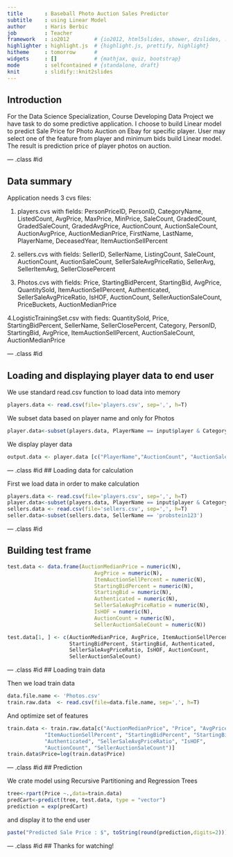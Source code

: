 ```yaml
---
title       : Baseball Photo Auction Sales Predictor
subtitle    : using Linear Model
author      : Haris Berbic
job         : Teacher
framework   : io2012        # {io2012, html5slides, shower, dzslides, ...}
highlighter : highlight.js  # {highlight.js, prettify, highlight}
hitheme     : tomorrow      # 
widgets     : []            # {mathjax, quiz, bootstrap}
mode        : selfcontained # {standalone, draft}
knit        : slidify::knit2slides
---
```


## Introduction

For the Data Science Specialization, Course Developing Data Project we have task to do some predictive application.
I choose to build Linear model to predict Sale Price for Photo Auction on Ebay for specific player. 
User may select one of the feature from player and minimum bids build  Linear model.
The result is prediction price of player photos on auction.

--- .class #id 

## Data summary
Application needs 3 cvs files:

1. players.cvs with fields:
PersonPriceID, PersonID, CategoryName, ListedCount, AvgPrice, MaxPrice, MinPrice, SaleCount, GradedCount, GradedSaleCount, GradedAvgPrice, AuctionCount, AuctionSaleCount, AuctionAvgPrice, AuctionMedianPrice, FirstName, LastName, PlayerName, DeceasedYear, ItemAuctionSellPercent

2. sellers.cvs with fields:
SellerID, SellerName, ListingCount, SaleCount, AuctionCount, AuctionSaleCount, SellerSaleAvgPriceRatio, SellerAvg, SellerItemAvg, SellerClosePercent

3. Photos.cvs with fields:
Price, StartingBidPercent, StartingBid, AvgPrice, QuantitySold, ItemAuctionSellPercent, Authenticated, SellerSaleAvgPriceRatio, IsHOF, AuctionCount, SellerAuctionSaleCount, PriceBuckets, AuctionMedianPrice

4.LogisticTrainingSet.csv with fieds:
QuantitySold, Price, StartingBidPercent, SellerName, SellerClosePercent, Category, PersonID, StartingBid, AvgPrice, ItemAuctionSellPercent, AuctionSaleCount, AuctionMedianPrice

--- .class #id 

## Loading and displaying player data to end user

We use standard read.csv function to load data into memory
```r
players.data <- read.csv(file='players.csv', sep=',', h=T)
```
We subset data based on player name and only for Photos
```r
player.data<-subset(players.data, PlayerName == input$player & CategoryName == 'Photos')
```
We display player data 
```r
output.data <- player.data [c("PlayerName","AuctionCount", "AuctionSaleCount","AuctionAvgPrice","AuctionMedianPrice","MaxPrice","MinPrice")]
```

--- .class #id 
## Loading data for calculation

First we load data in order to make calculation
```r
players.data <- read.csv(file='players.csv', sep=',', h=T)
player.data<-subset(players.data, PlayerName == input$player & CategoryName == 'Photos')
sellers.data <- read.csv(file='sellers.csv', sep=',', h=T)
seller.data<-subset(sellers.data, SellerName == 'probstein123')
```

--- .class #id 

## Building test frame
```r
test.data <- data.frame(AuctionMedianPrice = numeric(N),
                            AvgPrice = numeric(N),
                            ItemAuctionSellPercent = numeric(N),
                            StartingBidPercent = numeric(N),
                            StartingBid = numeric(N),
                            Authenticated = numeric(N),
                            SellerSaleAvgPriceRatio = numeric(N),
                            IsHOF = numeric(N),
                            AuctionCount = numeric(N),
                            SellerAuctionSaleCount = numeric(N))

test.data[1, ] <- c(AuctionMedianPrice, AvgPrice, ItemAuctionSellPercent, 
                    StartingBidPercent, StartingBid, Authenticated, 
                    SellerSaleAvgPriceRatio, IsHOF, AuctionCount, 
                    SellerAuctionSaleCount)
```

--- .class #id 
## Loading train data

Then we load train data
```r
data.file.name <- 'Photos.csv' 
train.raw.data  <- read.csv(file=data.file.name, sep=',', h=T)
```
And optimize set of features
```r
train.data <- train.raw.data[c("AuctionMedianPrice", "Price", "AvgPrice", 
            "ItemAuctionSellPercent", "StartingBidPercent", "StartingBid", 
            "Authenticated", "SellerSaleAvgPriceRatio", "IsHOF", 
            "AuctionCount", "SellerAuctionSaleCount")]
train.data$Price=log(train.data$Price)
```

--- .class #id 
## Prediction

We crate model using Recursive Partitioning and Regression Trees
```r
tree<-rpart(Price ~.,data=train.data)
predCart<-predict(tree, test.data, type = "vector")
prediction = exp(predCart)
```
and display it to the end user

```r
paste("Predicted Sale Price : $", toString(round(prediction,digits=2)))

```

--- .class #id 
## Thanks for watching!

